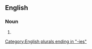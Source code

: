 ==English==

===Noun===
{{head|en|noun form}}

# {{plural of|en|diastereoselectivity}}

[[Category:English plurals ending in "-ies"]]